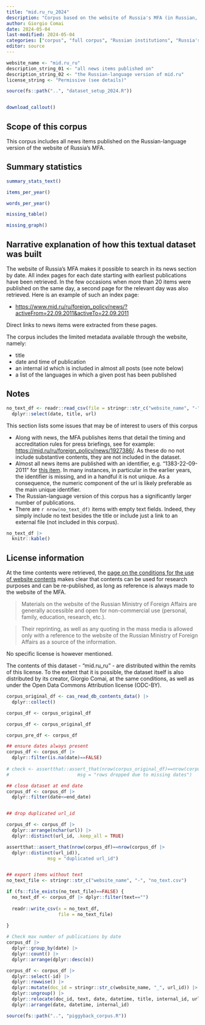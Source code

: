 ```yaml
---
title: "mid.ru_ru_2024"
description: "Corpus based on the website of Russia's MFA (in Russian, 2003-2023)"
author: Giorgio Comai
date: 2024-05-04
last-modified: 2024-05-04
categories: ["corpus", "full corpus", "Russian institutions", "Russia's MFA", "Russian language"]
editor: source
---
```



```r
website_name <- "mid.ru_ru"
description_string_01 <- "all news items published on"
description_string_02 <- "the Russian-language version of mid.ru"
license_string <- "Permissive (see details)"

source(fs::path("..", "dataset_setup_2024.R"))


download_callout()

```


## Scope of this corpus

This corpus includes all news items published on the Russian-language version of the website of Russia's MFA. 

## Summary statistics

```r
summary_stats_text()
```

```r
items_per_year()
```

```r
words_per_year()
```


```r
missing_table() 
```

```r
missing_graph()
```



## Narrative explanation of how this textual dataset was built

The website of Russia's MFA makes it possible to search in its news section by date. All index pages for each date starting with earliest publications have been retrieved. In the few occasions when more than 20 items were published on the same day, a second page for the relevant day was also retrieved. Here is an example of such an index page:

- [https://www.mid.ru/ru/foreign_policy/news/?activeFrom=22.09.2011&activeTo=22.09.2011](https://www.mid.ru/ru/foreign_policy/news/?activeFrom=22.09.2011&activeTo=22.09.2011)

Direct links to news items were extracted from these pages. 

The corpus includes the limited metadata available through the website, namely:

- title
- date and time of publication
- an internal id which is included in almost all posts (see note below)
- a list of the languages in which a given post has been published

## Notes

```r
no_text_df <- readr::read_csv(file = stringr::str_c("website_name", "-", "no_text.csv")) |> 
  dplyr::select(date, title, url) 
```

This section lists some issues that may be of interest to users of this corpus

- Along with news, the MFA publishes items that detail the timing and accreditation rules for press briefings, see for example: [https://mid.ru/ru/foreign_policy/news/1927386/](https://mid.ru/ru/foreign_policy/news/1927386/). As these do no not include substantive contents, they are not included in the dataset. 
- Almost all news items are published with an identifier, e.g. "1383-22-09-2011" for [this item](https://www.mid.ru/ru/foreign_policy/news/1607500/). In many instances, in particular in the earlier years, the identifier is missing, and in a handful it is not unique. As a consequence, the numeric component of the url is likely preferable as the main unique identifier.
- The Russian-language version of this corpus has a significantly larger number of publications. 
- There are `r nrow(no_text_df)` items with empty text fields. Indeed, they simply include no text besides the title or include just a link to an external file (not included in this corpus).

```r
no_text_df |> 
  knitr::kable()
```


## License information

At the time contents were retrieved, the [page on the conditions for the use of website contents](https://mid.ru/ru/ob_ispolzovanii_informatsii_sayta/) makes clear that contents can be used for research purposes and can be re-published, as long as reference is always made to the website of the MFA. 

> Materials on the website of the Russian Ministry of Foreign Affairs are generally accessible and open for non-commercial use (personal, family, education, research, etc.).

> Their reprinting, as well as any quoting in the mass media is allowed only with a reference to the website of the Russian Ministry of Foreign Affairs as a source of the information.

No specific license is however mentioned.

The contents of this dataset - “mid.ru_ru” - are distributed within the remits of this license. To the extent that it is possible, the dataset itself is also distributed by its creator, Giorgio Comai, at the same conditions, as well as under the Open Data Commons Attribution license (ODC-BY).



```r

corpus_original_df <- cas_read_db_contents_data() |> 
  dplyr::collect()

corpus_df <- corpus_original_df
```

```r
corpus_df <- corpus_original_df

corpus_pre_df <- corpus_df 

## ensure dates always present
corpus_df <- corpus_df |> 
  dplyr::filter(is.na(date)==FALSE) 
  
# check <- assertthat::assert_that(nrow(corpus_original_df)==nrow(corpus_df), 
#                         msg = "rows dropped due to missing dates")

## close dataset at end date
corpus_df <- corpus_df |> 
  dplyr::filter(date<=end_date) 


## drop duplicated url_id

corpus_df <- corpus_df |> 
  dplyr::arrange(nchar(url)) |> 
  dplyr::distinct(url_id, .keep_all = TRUE)

assertthat::assert_that(nrow(corpus_df)==nrow(corpus_df |> 
  dplyr::distinct(url_id)), 
               msg = "duplicated url_id")


## export items without text
no_text_file <- stringr::str_c("website_name", "-", "no_text.csv")

if (fs::file_exists(no_text_file)==FALSE) {
  no_text_df <- corpus_df |> dplyr::filter(text=="")
  
  readr::write_csv(x = no_text_df,
                   file = no_text_file)
  
}

# Check max number of publications by date
corpus_df |> 
  dplyr::group_by(date) |> 
  dplyr::count() |> 
  dplyr::arrange(dplyr::desc(n))

corpus_df <- corpus_df |> 
  dplyr::select(-id) |> 
  dplyr::rowwise() |> 
  dplyr::mutate(doc_id = stringr::str_c(website_name, "_", url_id)) |> 
  dplyr::ungroup() |> 
  dplyr::relocate(doc_id, text, date, datetime, title, internal_id, url_id, translations, countries) |> 
  dplyr::arrange(date, datetime, internal_id)

```




```r
source(fs::path("..", "piggyback_corpus.R"))
```